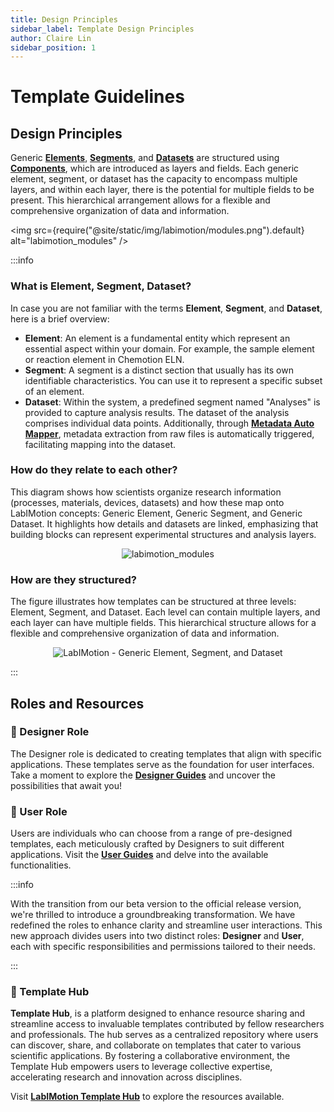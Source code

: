 ```yaml
---
title: Design Principles
sidebar_label: Template Design Principles
author: Claire Lin
sidebar_position: 1
---
```



# Template Guidelines

## Design Principles

<SubTitle text="Generic Elements, Segments, and Datasets are organized by layers and fields." />

Generic **[Elements](./designer/elements/)**, **[Segments](./designer/segments/)**, and **[Datasets](./designer/datasets/)** are structured using **[Components](./designer/components/)**, which are introduced as layers and fields. Each generic element, segment, or dataset has the capacity to encompass multiple layers, and within each layer, there is the potential for multiple fields to be present. This hierarchical arrangement allows for a flexible and comprehensive organization of data and information.

<img
  src={require("@site/static/img/labimotion/modules.png").default}
  alt="labimotion_modules"
/>
<FigCaption text="Generic Elements, Segments, and Datasets are structured using Components" />

:::info

<h3>What is Element, Segment, Dataset?</h3>

In case you are not familiar with the terms **Element**, **Segment**, and **Dataset**, here is a brief overview:

- **Element**: An element is a fundamental entity which represent an essential aspect within your domain. For example, the sample element or reaction element in Chemotion ELN.
- **Segment**: A segment is a distinct section that usually has its own identifiable characteristics. You can use it to represent a specific subset of an element.
- **Dataset**: Within the system, a predefined segment named "Analyses" is provided to capture analysis results. The dataset of the analysis comprises individual data points. Additionally, through **[Metadata Auto Mapper](./user/datasets/metadata-mapper)**, metadata extraction from raw files is automatically triggered, facilitating mapping into the dataset.

<h3>How do they relate to each other?</h3>

This diagram shows how scientists organize research information (processes, materials, devices, datasets) and how these map onto LabIMotion concepts: Generic Element, Generic Segment, and Generic Dataset. It highlights how details and datasets are linked, emphasizing that building blocks can represent experimental structures and analysis layers.

<div align="center">
  <img
    src={require("@site/static/img/labimotion/module-concept.png").default}
    alt="labimotion_modules"
  />
  <FigCaption text="Relationship between LabIMotion building blocks." />
</div>

<h3>How are they structured?</h3>

The figure illustrates how templates can be structured at three levels: Element, Segment, and Dataset. Each level can contain multiple layers, and each layer can have multiple fields. This hierarchical structure allows for a flexible and comprehensive organization of data and information.

<div align="center" style={{ marginTop: "1em" }}>
  <img
    src={designBase}
    alt="LabIMotion - Generic Element, Segment, and Dataset"
  />
  <FigCaption text="Conceptual overview of LabIMotion design layers" />
</div>

:::

## Roles and Resources

### 🎨 Designer Role

The Designer role is dedicated to creating templates that align with specific applications. These templates serve as the foundation for user interfaces. Take a moment to explore the **[Designer Guides](./designer)** and uncover the possibilities that await you!

### 🔬 User Role

Users are individuals who can choose from a range of pre-designed templates, each meticulously crafted by Designers to suit different applications. Visit the **[User Guides](./user)** and delve into the available functionalities.

:::info

With the transition from our beta version to the official release version, we're thrilled to introduce a groundbreaking transformation. We have redefined the roles to enhance clarity and streamline user interactions. This new approach divides users into two distinct roles: **Designer** and **User**, each with specific responsibilities and permissions tailored to their needs.

:::

### 📖 Template Hub

**Template Hub**, is a platform designed to enhance resource sharing and streamline access to invaluable templates contributed by fellow researchers and professionals. The hub serves as a centralized repository where users can discover, share, and collaborate on templates that cater to various scientific applications. By fostering a collaborative environment, the Template Hub empowers users to leverage collective expertise, accelerating research and innovation across disciplines.

Visit **[LabIMotion Template Hub](https://www.chemotion-repository.net/home/genericHub)** to explore the resources available.